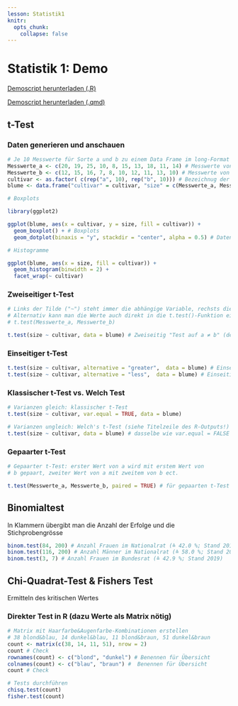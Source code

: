 ```yaml
---
lesson: Statistik1
knitr:
  opts_chunk: 
    collapse: false 
---
```


# Statistik 1: Demo

[Demoscript herunterladen (.R)](../purl/Statistik1_Demo.R){.dld}

[Demoscript herunterladen (.qmd)](../purl/Statistik1_Demo.qmd){.dld}


## t-Test

### Daten generieren und anschauen

```r
# Je 10 Messwerte für Sorte a und b zu einem Data Frame im long-Format verbinden 
Messwerte_a <- c(20, 19, 25, 10, 8, 15, 13, 18, 11, 14) # Messwerte von Cultivar a
Messwerte_b <- c(12, 15, 16, 7, 8, 10, 12, 11, 13, 10) # Messwerte von Cultivar b
cultivar <- as.factor( c(rep("a", 10), rep("b", 10))) # Bezeichnug der Cultivare in der Tabelle
blume <- data.frame("cultivar" = cultivar, "size" = c(Messwerte_a, Messwerte_b)) # Data frame erstellen 
```

```r
# Boxplots

library(ggplot2)

ggplot(blume, aes(x = cultivar, y = size, fill = cultivar)) +
  geom_boxplot() + # Boxplots
  geom_dotplot(binaxis = "y", stackdir = "center", alpha = 0.5) # Datenpunkte darstellen
```

```r
# Histogramme

ggplot(blume, aes(x = size, fill = cultivar)) +
  geom_histogram(binwidth = 2) +
  facet_wrap(~ cultivar)
```

### Zweiseitiger t-Test

```r
# Links der Tilde ("~") steht immer die abhängige Variable, rechsts die erklärende(n) Variable(n)
# Alternativ kann man die Werte auch direkt in die t.test()-Funktion eigeben:
# t.test(Messwerte_a, Messwerte_b)

t.test(size ~ cultivar, data = blume) # Zweiseitig "Test auf a ≠ b" (default)
```

### Einseitiger t-Test

```r
t.test(size ~ cultivar, alternative = "greater",  data = blume) # Einseitig "Test auf a > b"
t.test(size ~ cultivar, alternative = "less",  data = blume) # Einseitig "Test auf a < b"
```

### Klassischer t-Test vs. Welch Test

```r
# Varianzen gleich: klassischer t-Test
t.test(size ~ cultivar, var.equal = TRUE, data = blume)

# Varianzen ungleich: Welch's t-Test (siehe Titelzeile des R-Outputs!)
t.test(size ~ cultivar, data = blume) # dasselbe wie var.equal = FALSE
```

### Gepaarter t-Test

```r
# Gepaarter t-Test: erster Wert von a wird mit erstem Wert von
# b gepaart, zweiter Wert von a mit zweitem von b ect.

t.test(Messwerte_a, Messwerte_b, paired = TRUE) # für gepaarten t-Test funktioniert Notation "size ~ cultivar" nicht
```

## Binomialtest

In Klammern übergibt man die Anzahl der Erfolge und die Stichprobengrösse

```r
binom.test(84, 200) # Anzahl Frauen im Nationalrat (≙ 42.0 %; Stand 2019)
binom.test(116, 200) # Anzahl Männer im Nationalrat (≙ 58.0 %; Stand 2019)
binom.test(3, 7) # Anzahl Frauen im Bundesrat (≙ 42.9 %; Stand 2019)
```

## Chi-Quadrat-Test & Fishers Test

Ermitteln des kritischen Wertes

### Direkter Test in R (dazu Werte als Matrix nötig)

```r
# Matrix mit Haarfarbe&Augenfarbe-Kombinationen erstellen
# 38 blond&blau, 14 dunkel&blau, 11 blond&braun, 51 dunkel&braun
count <- matrix(c(38, 14, 11, 51), nrow = 2)
count # Check
rownames(count) <- c("blond", "dunkel") # Benennen für Übersicht
colnames(count) <- c("blau", "braun") #  Benennen für Übersicht
count # Check

# Tests durchführen
chisq.test(count)
fisher.test(count)
```
